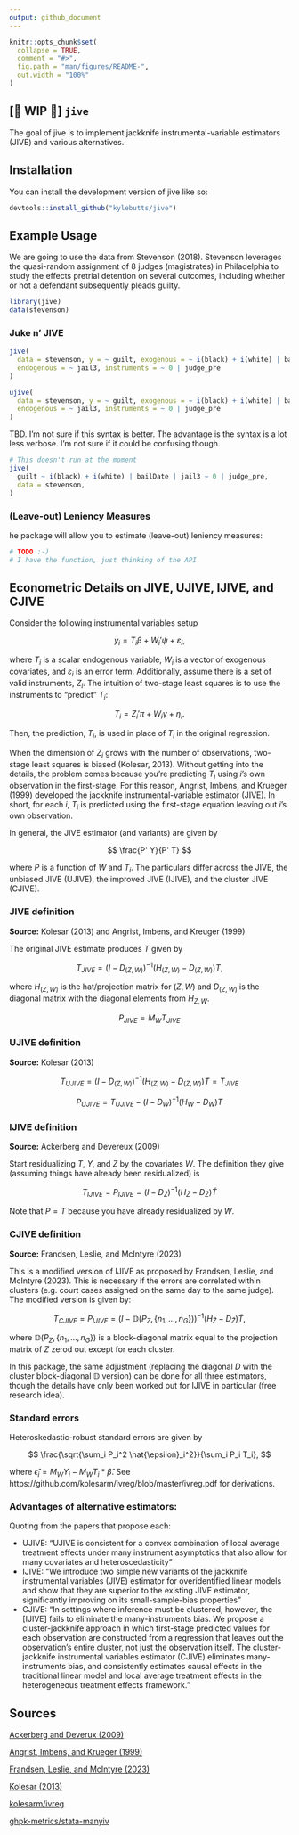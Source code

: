 ```yaml
---
output: github_document
---
```


<!-- README.md is generated from README.Rmd. Please edit that file -->

```r
knitr::opts_chunk$set(
  collapse = TRUE,
  comment = "#>",
  fig.path = "man/figures/README-",
  out.width = "100%"
)
```

## [🚧 WIP 🚧] `jive`

<!-- badges: start -->
<!-- badges: end -->

The goal of jive is to implement jackknife instrumental-variable estimators (JIVE) and various alternatives. 

## Installation

You can install the development version of jive like so:

``` r
devtools::install_github("kylebutts/jive") 
```

## Example Usage

We are going to use the data from Stevenson (2018). Stevenson leverages the quasi-random assignment of 8 judges (magistrates) in Philadelphia to study the effects pretrial detention on several outcomes, including whether or not a defendant subsequently pleads guilty. 
```r
library(jive)
data(stevenson)
```

### Juke n' JIVE

```r
jive(
  data = stevenson, y = ~ guilt, exogenous = ~ i(black) + i(white) | bailDate, 
  endogenous = ~ jail3, instruments = ~ 0 | judge_pre
)
```

```r
ujive(
  data = stevenson, y = ~ guilt, exogenous = ~ i(black) + i(white) | bailDate, 
  endogenous = ~ jail3, instruments = ~ 0 | judge_pre
)
```

TBD. I'm not sure if this syntax is better. The advantage is the syntax is a lot less verbose. I'm not sure if it could be confusing though.

```r
# This doesn't run at the moment
jive(
  guilt ~ i(black) + i(white) | bailDate | jail3 ~ 0 | judge_pre,
  data = stevenson, 
)
```


### (Leave-out) Leniency Measures 
he package will allow you to estimate (leave-out) leniency measures: 

```r
# TODO :-) 
# I have the function, just thinking of the API
```

## Econometric Details on JIVE, UJIVE, IJIVE, and CJIVE

Consider the following instrumental variables setup

$$
  y_i = T_i \beta + W_i' \psi + \varepsilon_i,
$$

where $T_i$ is a scalar endogenous variable, $W_i$ is a vector of exogenous covariates, and $\varepsilon_i$ is an error term. Additionally, assume there is a set of valid instruments, $Z_i$. The intuition of two-stage least squares is to use the instruments to "predict" $T_i$:

$$
  T_i = Z_i' \pi + W_i \gamma + \eta_i.
$$ 

Then, the prediction, $T_i$, is used in place of $T_i$ in the original regression. 

When the dimension of $Z_i$ grows with the number of observations, two-stage least squares is biased (Kolesar, 2013). Without getting into the details, the problem comes because you're predicting $T_i$ using $i$'s own observation in the first-stage. For this reason, Angrist, Imbens, and Krueger (1999) developed the jackknife instrumental-variable estimator (JIVE). In short, for each $i$, $T_i$ is predicted using the first-stage equation leaving out $i$'s own observation. 

In general, the JIVE estimator (and variants) are given by

$$
  \frac{P' Y}{P' T}
$$

where $P$ is a function of $W$ and $T_i$. The particulars differ across the JIVE, the unbiased JIVE (UJIVE), the improved JIVE (IJIVE), and the cluster JIVE (CJIVE). 

### JIVE definition
**Source:** Kolesar (2013) and Angrist, Imbens, and Kreuger (1999)

The original JIVE estimate produces $T$ given by

$$
  T_{JIVE} = (I - D_{(Z,W)})^{-1} (H_{(Z,W)} - D_{(Z,W)}) T,
$$

where $H_{(Z,W)}$ is the hat/projection matrix for $(Z,W)$ and $D_{(Z,W)}$ is the diagonal matrix with the diagonal elements from $H_{Z, W}$.

$$
  P_{JIVE} = M_W T_{JIVE}
$$

### UJIVE definition 
**Source:** Kolesar (2013) 

$$
  T_{UJIVE} = (I - D_{(Z,W)})^{-1} (H_{(Z,W)} - D_{(Z,W)}) T = T_{JIVE}
$$

$$
  P_{UJIVE} = T_{UJIVE} - (I - D_{W})^{-1} (H_{W} - D_{W}) T
$$

### IJIVE definition
**Source:** Ackerberg and Devereux (2009)

Start residualizing $T$, $Y$, and $Z$ by the covariates $W$. The definition they give (assuming things have already been residualized) is

$$
  T_{IJIVE} = P_{IJIVE} = (I - D_{\tilde{Z}})^{-1} (H_{\tilde{Z}} - D_{\tilde{Z}}) \tilde{T}
$$

Note that $P = T$ because you have already residualized by $W$. 


### CJIVE definition
**Source:** Frandsen, Leslie, and McIntyre (2023)

This is a modified version of IJIVE as proposed by Frandsen, Leslie, and McIntyre (2023). This is necessary if the errors are correlated within clusters (e.g. court cases assigned on the same day to the same judge). The modified version is given by:

$$
  T_{CJIVE} = P_{IJIVE} = (I - \mathbb{D}(P_Z, \{ n_1, \dots, n_G \}))^{-1} (H_{\tilde{Z}} - D_{\tilde{Z}}) \tilde{T},
$$

where $\mathbb{D}(P_Z, \{ n_1, \dots, n_G \})$ is a block-diagonal matrix equal to the projection matrix of $Z$ zerod out except for each cluster.

In this package, the same adjustment (replacing the diagonal $D$ with the cluster block-diagonal $\mathbb{D}$ version) can be done for all three estimators, though the details have only been worked out for IJIVE in particular (free research idea).

### Standard errors 

Heteroskedastic-robust standard errors are given by 

$$ 
  \frac{\sqrt{\sum_i P_i^2 \hat{\epsilon}_i^2}}{\sum_i P_i T_i},
$$

where $\hat{\epsilon}_i = M_W Y_i - M_W T_i * \hat{\beta}$. See https://github.com/kolesarm/ivreg/blob/master/ivreg.pdf for derivations.

### Advantages of alternative estimators:

Quoting from the papers that propose each: 

- UJIVE: "UJIVE is consistent for a convex combination of local average treatment effects under many instrument asymptotics that also allow for many covariates and heteroscedasticity"
- IJIVE: "We introduce two simple new variants of the jackknife instrumental variables (JIVE) estimator for overidentified linear models and show that they are superior to the existing JIVE estimator, significantly improving on its small-sample-bias properties"
- CJIVE: "In settings where inference must be clustered, however, the [IJIVE] fails to eliminate the many-instruments bias. We propose a cluster-jackknife approach in which first-stage predicted values for each observation are constructed from a regression that leaves out the observation's entire cluster, not just the observation itself. The cluster-jackknife instrumental variables estimator (CJIVE) eliminates many-instruments bias, and consistently estimates causal effects in the traditional linear model and local average treatment effects in the heterogeneous treatment effects framework."

## Sources

[Ackerberg and Deverux (2009)](literature/Ackerberg_Deverux_2009.pdf)

[Angrist, Imbens, and Krueger (1999)](literature/Angrist_Imbens_Krueger_1999.pdf)

[Frandsen, Leslie, and McIntyre (2023)](literature/Frandsen_Leslie_McIntyre_2023.pdf)

[Kolesar (2013)](literature/Kolesar_2013.pdf)

[kolesarm/ivreg](https://github.com/kolesarm/ivreg)

[ghpk-metrics/stata-manyiv](https://github.com/gphk-metrics/stata-manyiv)
